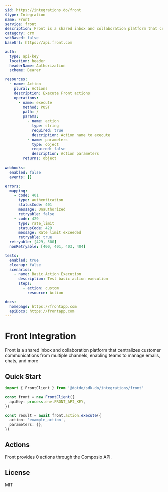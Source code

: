 ```yaml
---
$id: https://integrations.do/front
$type: Integration
name: Front
service: front
description: Front is a shared inbox and collaboration platform that centralizes customer communications from multiple channels, enabling teams to manage emails, chats, and more
category: crm
sdkBased: false
baseUrl: https://api.front.com

auth:
  type: api-key
  location: header
  headerName: Authorization
  scheme: Bearer

resources:
  - name: Action
    plural: Actions
    description: Execute Front actions
    operations:
      - name: execute
        method: POST
        path: /
        params:
          - name: action
            type: string
            required: true
            description: Action name to execute
          - name: parameters
            type: object
            required: false
            description: Action parameters
        returns: object

webhooks:
  enabled: false
  events: []

errors:
  mapping:
    - code: 401
      type: authentication
      statusCode: 401
      message: Unauthorized
      retryable: false
    - code: 429
      type: rate_limit
      statusCode: 429
      message: Rate limit exceeded
      retryable: true
  retryable: [429, 500]
  nonRetryable: [400, 401, 403, 404]

tests:
  enabled: true
  cleanup: false
  scenarios:
    - name: Basic Action Execution
      description: Test basic action execution
      steps:
        - action: custom
          resource: Action

docs:
  homepage: https://frontapp.com
  apiDocs: https://frontapp.com
---
```


# Front Integration

Front is a shared inbox and collaboration platform that centralizes customer communications from multiple channels, enabling teams to manage emails, chats, and more

## Quick Start

```typescript
import { FrontClient } from '@dotdo/sdk.do/integrations/front'

const front = new FrontClient({
  apiKey: process.env.FRONT_API_KEY,
})

const result = await front.action.execute({
  action: 'example_action',
  parameters: {},
})
```

## Actions

Front provides 0 actions through the Composio API.

## License

MIT
